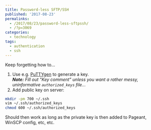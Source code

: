 ---
title: Password-less SFTP/SSH
published: '2017-08-23'
permalinks:
  - /2017/08/23/password-less-sftpssh/
  - /?p=3069
categories:
  - technology
tags:
  - authentication
  - ssh
---

Keep forgetting how to...

1. Use e.g. <a href="https://www.ssh.com/ssh/putty/windows/puttygen">PuTTYgen</a> to generate a key.  
   _**Note:** Fill out "Key comment" unless you want a rather messy, uninformative `authorized_keys` file..._
2. Add public key on server:

```bash
mkdir -pm 700 ~/.ssh
vim ~/.ssh/authorized_keys
chmod 600 ~/.ssh/authorized_keys
```

Should then work as long as the private key is then added to Pageant, WinSCP config, etc, etc.
